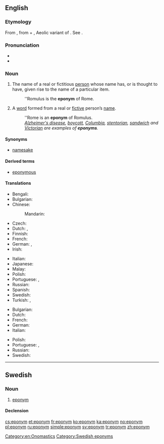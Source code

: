 ==English==
{{was wotd|2006|November|18}}
{{wikipedia}}

===Etymology===
From {{etyl|grc|en}} {{term|ἐπώνυμος|tr=epōnumos|lang=grc|sc=polytonic}}, from {{term|ἐπί||upon|tr=epi|lang=grc|sc=polytonic}} + {{term|ὄνυμα|tr=onuma|lang=grc|sc=polytonic}}, Aeolic variant of {{term|ὄνομα||name|tr=onoma|lang=grc|sc=polytonic}}. See {{term|-onym}}.

===Pronunciation===
* {{IPA|/ˈɛpənɪm/}}
* {{audio|en-us-eponym.ogg|Audio (US)}}

===Noun===
{{en-noun}}

# The name of a real or fictitious [[person]] whose name has, or is thought to have, given rise to the name of a particular item.
#: ''Romulus is the '''eponym''' of Rome.
# A [[word]] formed from a real or [[fictive]] person’s [[name]].
#: ''Rome is an '''eponym''' of Romulus.
#: ''[[Alzheimer's disease]], [[boycott]], [[Columbia]], [[stentorian]], [[sandwich]] and [[Victorian]] are examples of '''eponyms'''.''

====Synonyms====
* [[namesake]]

====Derived terms====
* [[eponymous]]

====Translations====
{{trans-top|name of a person that has given rise to the name of something}}
* Bengali: {{t|bn|ব্যক্তির নামে নামাঙ্কিত|sc=Beng}}
* Bulgarian: {{t|bg|епоним|m|tr=eponim|sc=Cyrl}}
* Chinese:
*: Mandarin: {{t|cmn|名祖|tr=míngzǔ|sc=Hani}}
* Czech: {{t|cs|eponymum|n}}
* Dutch: {{t+|nl|eponiem|n}}, {{t|nl|naamgever|m}}
* Finnish: {{t|fi|eponyymi}}
* French: {{t+|fr|éponyme|m}}
* German: {{t|de|Namensgeber|m}}, {{t+|de|Eponym|n}}
* Irish: {{t|ga|eapainm|m}}
{{trans-mid}}
* Italian: {{t+|it|eponimo|m}}
* Japanese: {{t|ja|名祖|tr=なおや, naoya|sc=Jpan}}
* Malay: {{t|ms|eponim}}
* Polish: {{t+|pl|eponim|m}}
* Portuguese: {{t+|pt|epónimo|m}} {{qualifier|Portugal}}, {{t|pt|epônimo|m}} {{qualifier|Brazil}}
* Russian: {{t+|ru|эпоним|m|tr=epónim|sc=Cyrl}}
* Spanish: {{t+|es|epónimo|m}}
* Swedish: {{t+|sv|eponym|c}}
* Turkish: {{qualifier|psychology}} {{t|tr|eponim}}, {{t|tr|ad veren}}
{{trans-bottom}}

{{trans-top|word formed from a person’s name}}
* Bulgarian: {{t|bg|епоним|m|tr=eponim|sc=Cyrl}}
* Dutch: {{t+|nl|eponiem|n}}
* French: {{t+|fr|éponyme|m}}
* German: {{t+|de|Eponym|n}}
* Italian: {{t+|it|eponimo|m}}
{{trans-mid}}
* Polish: {{t+|pl|eponim|m}}
* Portuguese: {{t+|pt|epónimo|m}} {{qualifier|Portugal}}, {{t|pt|epônimo|m}} {{qualifier|Brazil}}
* Russian: {{t+|ru|эпоним|m|tr=epónim|sc=Cyrl}}
* Swedish: {{t+|sv|eponym|c}}
{{trans-bottom}}

[[Category:en:Onomastics]]

----

==Swedish==

===Noun===
{{head|sv|noun|g=c}}

# [[#English|eponym]]

====Declension====
{{sv-noun-reg-er}}

[[Category:Swedish eponyms]]

[[cs:eponym]]
[[et:eponym]]
[[fr:eponym]]
[[ko:eponym]]
[[ka:eponym]]
[[no:eponym]]
[[pl:eponym]]
[[ru:eponym]]
[[simple:eponym]]
[[sv:eponym]]
[[tr:eponym]]
[[zh:eponym]]